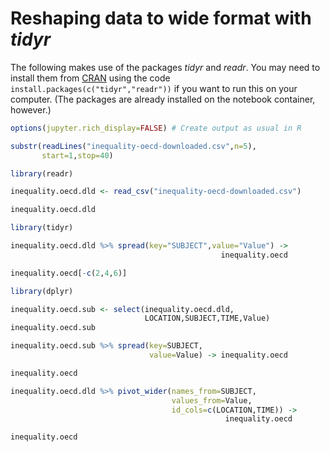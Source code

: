 # Reshaping data to wide format with *tidyr*


The following makes use of the packages *tidyr* and *readr*. You may need to
install them from [CRAN](https://cran.r-project.org) using the code
`install.packages(c("tidyr","readr"))` if you want to run this on your computer. (The packages are already installed
on the notebook container, however.)

```r
options(jupyter.rich_display=FALSE) # Create output as usual in R
```

```r
substr(readLines("inequality-oecd-downloaded.csv",n=5),
       start=1,stop=40)
```

```r
library(readr)
```

```r
inequality.oecd.dld <- read_csv("inequality-oecd-downloaded.csv")
```

```r
inequality.oecd.dld
```

```r
library(tidyr)
```

```r
inequality.oecd.dld %>% spread(key="SUBJECT",value="Value") ->
                                               inequality.oecd
```

```r
inequality.oecd[-c(2,4,6)]
```

```r
library(dplyr)
```

```r
inequality.oecd.sub <- select(inequality.oecd.dld,
                              LOCATION,SUBJECT,TIME,Value)
inequality.oecd.sub
```

```r
inequality.oecd.sub %>% spread(key=SUBJECT,
                               value=Value) -> inequality.oecd
```

```r
inequality.oecd
```

```r
inequality.oecd.dld %>% pivot_wider(names_from=SUBJECT,
                                    values_from=Value,
                                    id_cols=c(LOCATION,TIME)) ->
                                                inequality.oecd
```

```r
inequality.oecd
```

```r

```
